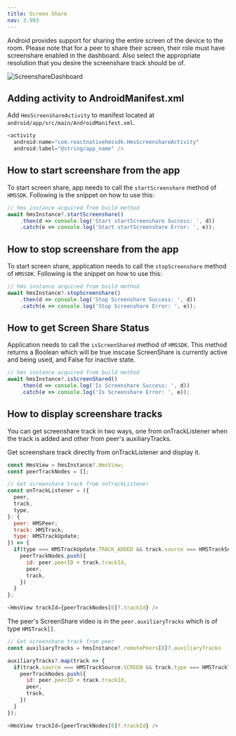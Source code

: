 ```yaml
---
title: Screen Share
nav: 3.993
---
```


Android provides support for sharing the entire screen of the device to the room. Please note that for a peer to share their screen, 
their role must have screenshare enabled in the dashboard. Also select the appropriate resolution that you desire the screenshare track should be of.

![ScreenshareDashboard](/docs/v2/screenshare-dashboard.png)

## Adding activity to AndroidManifest.xml
Add `HmsScreenshareActivity` to manifest located at `android/app/src/main/AndroidManifest.xml`.
```js
<activity
  android:name="com.reactnativehmssdk.HmsScreenshareActivity"
  android:label="@string/app_name" />
```

## How to start screenshare from the app
To start screen share, app needs to call the `startScreenshare` method of `HMSSDK`.
Following is the snippet on how to use this:
```js
// hms instance acquired from build method
await hmsInstance?.startScreenshare()
    .then(d => console.log('Start startScreenshare Success: ', d))
    .catch(e => console.log('Start startScreenshare Error: ', e));
```
## How to stop screenshare from the app
To start screen share, application needs to call the `stopScreenshare` method of `HMSSDK`.
Following is the snippet on how to use this:
```js
// hms instance acquired from build method
await hmsInstance?.stopScreenshare()
    .then(d => console.log('Stop Screenshare Success: ', d))
    .catch(e => console.log('Stop Screenshare Error: ', e));
```
## How to get Screen Share Status
Application needs to call the `isScreenShared` method of `HMSSDK`. This method returns a Boolean which will be true 
inscase ScreenShare is currently active and being used, and False for inactive state.
```js
// hms instance acquired from build method
await hmsInstance?.isScreenShared()
    .then(d => console.log('Is Screenshare Success: ', d))
    .catch(e => console.log('Is Screenshare Error: ', e));
```

## How to display screenshare tracks
You can get screenshare track in two ways, one from onTrackListener when the track is added and other from peer's auxiliaryTracks.

Get screenshare track directly from onTrackListener and display it.

```js
const HmsView = hmsInstance?.HmsView;
const peerTrackNodes = [];

// Get screenshare track from onTrackListener
const onTrackListener = ({
  peer,
  track,
  type,
}: {
  peer: HMSPeer;
  track: HMSTrack;
  type: HMSTrackUpdate;
}) => {
  if(type === HMSTrackUpdate.TRACK_ADDED && track.source === HMSTrackSource.SCREEN && track.type === HMSTrackType.VIDEO){
    peerTrackNodes.push({
      id: peer.peerID + track.trackId,
      peer,
      track,
    })
  }
};

<HmsView trackId={peerTrackNodes[0]?.trackId} />
```

The peer's ScreenShare video is in the `peer.auxiliaryTracks` which is of type `HMSTrack[]`.

```js
// Get screenshare track from peer
const auxiliaryTracks = hmsInstance?.remotePeers[0]?.auxiliaryTracks

auxiliaryTracks?.map(track => {
  if(track.source === HMSTrackSource.SCREEN && track.type === HMSTrackType.VIDEO){
    peerTrackNodes.push({
      id: peer.peerID + track.trackId,
      peer,
      track,
    })
  }
});

<HmsView trackId={peerTrackNodes[0]?.trackId} />
```
